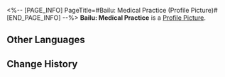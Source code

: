 <%-- [PAGE_INFO]
PageTitle=#Bailu: Medical Practice (Profile Picture)#
[END_PAGE_INFO] --%>
{{Item Infobox
|title       = Bailu: Medical Practice
|id          = 200125
|image       = Profile Picture Bailu - Medical Practice.png{{subst:void|<!--$UPLOAD:<<SpriteOutput/ItemFigures/AvatarHead/IconHead_200125.png>-<Profile Picture Bailu - Medical Practice.png>-<Item Icons>>-->}}
|type        = Profile Picture
|invCategory = 
|rarity      = 5
|effect      = 
|description = Bailu picking herbal medicines.
|source1     = Avatar reward obtained from unlocking [[Nameless Honor]].
}}
{{Description|''"The white mulberry leaves grow to be of great quality in spring. That makes them perfect for medication!"''}}
'''Bailu: Medical Practice''' is a [[Profile Picture]].

==Other Languages==
{{Other Languages
|en   = Bailu: Medical Practice
|zhs  = 白露•仁医
|zht  = 白露•仁醫
|ja   = 白露・仁医
|ko   = 백로•인의(仁醫)
|es   = Bailu: Práctica médica
|fr   = Bailu&nbsp;: Pratique médicale
|ru   = Байлу: Целительство
|th   = Bailu - คุณหมอใจดี
|vi   = Bailu - Thầy Thuốc Nhân Từ
|de   = Bailu: Ärztin
|id   = Bailu: Dokter yang Baik
|pt   = Bailu: Prática Médica
}}

==Change History==
{{Change History|2.4}}